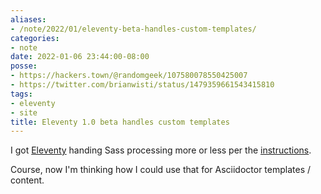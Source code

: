 ```yaml
---
aliases:
- /note/2022/01/eleventy-beta-handles-custom-templates/
categories:
- note
date: 2022-01-06 23:44:00-08:00
posse:
- https://hackers.town/@randomgeek/107580078550425007
- https://twitter.com/brianwisti/status/1479359661543415810
tags:
- eleventy
- site
title: Eleventy 1.0 beta handles custom templates
---
```


[Eleventy]: https://11ty.dev
[instructions]: https://www.11ty.dev/docs/languages/custom/#example-add-sass-support-to-eleventy

I got [Eleventy][] handing Sass processing more or less per the [instructions][].

Course, now I'm thinking how I could use that for Asciidoctor templates / content.
